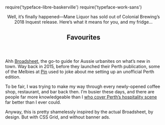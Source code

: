 require('typeface-libre-baskerville')
require('typeface-work-sans')

<Metatags
  title="Brettsheet | May 6 | CSS Grid a day"
  description="An example of using CSS grid every day, from May 1–31st, 2019."
  thumbnail={Opengraph}
  url="https://cssgrid31.brett.cool"
  pathname="/may-6"
/>

<div className={LayoutStyles.container}>
  <Header/>

  <section className={LayoutStyles.section}>
    <Stories>
      <Story
        title="Mane Liquor finally runs out of Colonial Inquest 2018"
        category="Drinks"
        img={HeroImg}>
        Well, it’s finally happened—Mane Liquor has sold out of Colonial Brewing’s 2018 Inquest release. Here’s what it means for you, and my fridge...
      </Story>
      <Story
        title="Honey or Natural processing?"
        category="Coffee"
        img={CoffeeImg}/>
      <Story
        title="All the places you should visit in Japan. You don’t even have to ask—I’ll be sure to tell you."
        category="Travel"
        img={JapanImg}/>
      <Story
        title="My favourite times at DTC, that I can remember."
        category="Drinks"
        img={DTCImg}/>
      <Story
        title="An ode to Savoy"
        category="Food &amp; Drink"
        img={SavoyImg}/>
    </Stories>
  </section>
  <section className={LayoutStyles.section}>
    <Main>
      <h2 className={LayoutStyles.altHeading}>Favourites</h2>
      <Places>
        <Place img={DTCImg} title="Dutch Trading Co" category="Bar"/>
        <Place img={AboutLifeImg} title="About Life Coffee Brewers" category="Coffee"/>
        <Place img={BlastaImg} title="Blasta Brewing Co" category="Bar"/>
        <Place img={IppudoImg} title="Ippudo" category="Restaurant"/>
        <Place img={LaikaImg} title="Laika" category="Coffee"/>
        <Place img={OnibusImg} title="Onibus" category="Coffee"/>
      </Places>
    </Main>
  </section>
</div>

<Footer date={6} prev={true}>

Ahh [Broadsheet][b], the go-to guide for Aussie urbanites on what’s new in town. Way back in 2015, before they launched their Perth publication, some of the Melbies at [Pin][pin] used to joke about me setting up an unofficial Perth edition.

To be fair, I was trying to make my way through every newly-opened coffee shop, restaurant, and bar back then. I’m busier these days, and there are people far more knowledgeable than I [who cover Perth’s hospitality scene][josh] far better than I ever could.

Anyway, this is pretty shamelessly inspired by the actual Broadsheet, by design. But with CSS Grid, and without banner ads.

[pin]: https://pinpayments.com "Pin Payments"
[b]: https://www.broadsheet.com.au/perth "Broadsheet"
[josh]: http://downby12th.com "Down by 12th Avenue, a project by Josh Wells"

</Footer>
